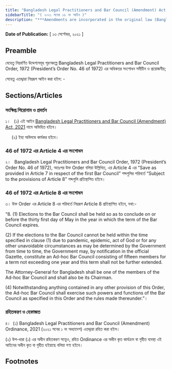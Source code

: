 ```yaml
---
title: "Bangladesh Legal Practitioners and Bar Council (Amendment) Act, 2021"
sidebarTitle: "( ২০২১ সনের ১৬ নং আইন )"
description: "***Amendments are incorporated in the original law (Bangladesh Legal Practitioners and Bar Council Order, 1972 (President’s Order No. 46 of 1972))*** Bangladesh Legal Practitioners and Bar Council Order, 1972 সংশোধনকল্পে প্রণীত আইন"
---
```


**Date of Publication:** [ ১৩ সেপ্টেম্বর, ২০২১ ]

## Preamble

যেহেতু নিম্নবর্ণিত উদ্দেশ্যসমূহ পূরণকল্পে Bangladesh Legal Practitioners and Bar Council Order, 1972 (President’s Order No. 46 of 1972) এর অধিকতর সংশোধন সমীচীন ও প্রয়োজনীয়;

সেহেতু এতদ্দ্বারা নিম্নরূপ আইন করা হইল: -

## Sections/Articles

### সংক্ষিপ্ত শিরোনাম ও প্রবর্তন

১।   (১) এই আইন [Bangladesh Legal Practitioners and Bar Council (Amendment) Act, 2021](/act-1381.html "Bangladesh Legal Practitioners and Bar Council (Amendment) Act, 2021") নামে অভিহিত হইবে।

     (২) ইহা অবিলম্বে কার্যকর হইবে।

### 46 of 1972 এর Article 4 এর সংশোধন

২।   Bangladesh Legal Practitioners and Bar Council Order, 1972 (President’s Order No. 46 of 1972), অতঃপর উক্ত Order বলিয়া উল্লিখিত, এর Article 4 এর “Save as provided in Article 7 in respect of the first Bar Council” শব্দগুলির পরিবর্তে “Subject to the provisions of Article 8” শব্দগুলি প্রতিস্থাপিত হইবে।

### 46 of 1972 এর Article 8 এর সংশোধন

৩। উক্ত Order এর Article 8 এর পরিবর্তে নিম্নরূপ Article 8 প্রতিস্থাপিত হইবে, যথা:-

“8. (1) Elections to the Bar Council shall be held so as to conclude on or before the thirty first day of May in the year in which the term of the Bar Council expires.

(2) If the elections to the Bar Council cannot be held within the time specified in clause (1) due to pandemic, epidemic, act of God or for any other unavoidable circumstances as may be determined by the Government from time to time, the Government may, by notification in the official Gazette, constitute an Ad-hoc Bar Council consisting of fifteen members for a term not exceeding one year and this term shall not be further extended.

The Attorney-General for Bangladesh shall be one of the members of the Ad-hoc Bar Council and shall also be its Chairman.

(4) Notwithstanding anything contained in any other provision of this Order, the Ad-hoc Bar Council shall exercise such powers and functions of the Bar Council as specified in this Order and the rules made thereunder.”।

### রহিতকরণ ও হেফাজত

৪।  (১) Bangladesh Legal Practitioners and Bar Council (Amendment) Ordinance, 2021 (২০২১ সনের ১ নং অধ্যাদেশ) এতদ্দ্বারা রহিত করা হইল।

(২) উপ-ধারা (১) এর অধীন রহিতকরণ সত্ত্বেও, রহিত Ordinance এর অধীন কৃত কার্যক্রম বা গৃহীত ব্যবস্থা এই আইনের অধীন কৃত বা গৃহীত হইয়াছে বলিয়া গণ্য হইবে।

## Footnotes
